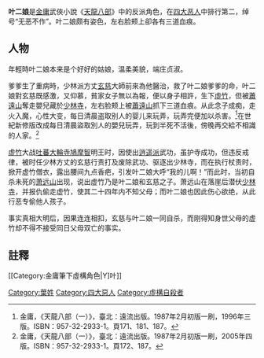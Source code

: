 
{{金庸人物
|称呼=叶二娘
|姓名=叶二娘
|绰号=無惡不作
|小说=[[天龍八部_(小說)|天龍八部]]
|门派=[[四大恶人|四大恶人]]
|头衔=老二
|师父=
|血緣=[[玄慈|玄慈]]（夫）<br>[[虛竹|虛竹]]（子）
|轻功=[[踏雪无痕|踏雪无痕]]
|兵器=[[方刀|方刀]]
|武功=[[破戒刀法|破戒刀法]]
}}
'''叶二娘'''是[[金庸|金庸]]武俠小說《[[天龍八部_(小說)|天龍八部]]》中的反派角色，在[[四大恶人|四大恶人]]中排行第二，绰号“无恶不作”。叶二娘颇有姿色，左右脸颊上卻各有三道血痕。

==人物==
年輕時叶二娘本来是个好好的姑娘，温柔美貌，端庄贞淑。

爹爹生了重病時，少林派方丈[[玄慈|玄慈]]大師前來為他醫治，救了叶二娘爹爹的命，叶二娘對玄慈既感激，又仰慕，貧家女子無以為報，便以身子相許，生下[[虛竹|虛竹]]，但被[[蕭遠山|蕭遠山]]奪走嬰兒藏於[[少林寺|少林寺]]，左右脸颊上被[[蕭遠山|蕭遠山]]抓下三道血痕。从此念子成痴，走火入魔，心性大变，每日清晨盗取别人的婴儿来玩弄，玩弄完便加以杀害。<ref>金庸，《天龍八部（一）》，臺北：遠流出版。1987年2月初版一刷，1996年三版。ISBN：957-32-2933-1。頁171、181、187。</ref>在世紀新修版改成每日清晨盜取別人的嬰兒玩弄，玩到半死不活後，傍晚再交給不相識的人家。<ref>金庸，《天龍八部（一）》，臺北：遠流出版。1987年2月初版一刷，2005年四版。ISBN：957-32-2933-1。頁172、187。</ref>

[[虚竹|虚竹]]大战[[吐蕃|吐蕃]][[大輪寺|大輪寺]][[鳩摩智|鳩摩智]]明王时，因使出[[逍遥派|逍遥派]]武功，虽护寺成功，但违反戒律，被时任少林方丈的玄慈行责打及废除武功、驱逐出少林寺，而在执行杖责时，掀开虚竹僧衣，露出腰间九点香疤，引发叶二娘大呼“我的儿啊！”而此时，当初自杀未死的[[萧远山|萧远山]]出现，说出虚竹乃是叶二娘和玄慈之子。萧远山在落崖后潜伏[[少林寺|少林寺]]，并报仇偷走虚竹，使其二十四年内不知父母；而叶二娘也因此伤心欲绝，从此行恶专偷他人孩子。

事实真相大明后，因果连连相扣，玄慈与叶二娘一同自杀，而刚得知身世父母的虚竹却不得不接受同日父母双亡的事实。

==註釋==
{{Reflist|2}}

[[Category:金庸筆下虛構角色|Y]叶]]
[[Category:葉姓|Category:葉姓]]
[[Category:四大惡人|Category:四大惡人]]
[[Category:虛構自殺者|Category:虛構自殺者]]